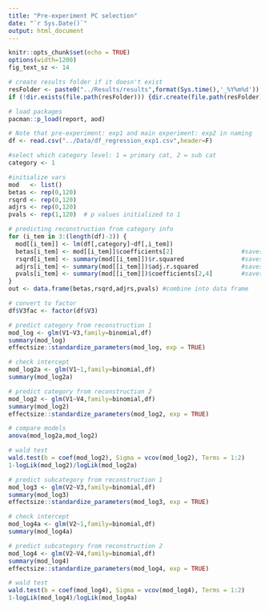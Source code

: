 ```yaml
---
title: "Pre-experiment PC selection"
date: "`r Sys.Date()`"
output: html_document
---
```


```r
knitr::opts_chunk$set(echo = TRUE)
options(width=1200)
fig_text_sz <- 14

# create results folder if it doesn't exist
resFolder <- paste0("../Results/results",format(Sys.time(),'_%Y%m%d'))
if (!dir.exists(file.path(resFolder))) {dir.create(file.path(resFolder), recursive=T)}

# load packages
pacman::p_load(report, aod)
```

```r
# Note that pre-experiment: exp1 and main experiment: exp2 in naming
df <- read.csv("../Data/df_regression_exp1.csv",header=F)
```

```r
#select which category level: 1 = primary cat, 2 = sub cat
category <- 1        

#initialize vars
mod   <- list()  
betas <- rep(0,120) 
rsqrd <- rep(0,120)
adjrs <- rep(0,120)
pvals <- rep(1,120)  # p values initialized to 1

# predicting reconstruction from category info
for (i_tem in 3:(length(df)-3)) {
  mod[[i_tem]] <- lm(df[,category]~df[,i_tem])      
  betas[i_tem] <- mod[[i_tem]]$coefficients[2]                   #saves the coefficient
  rsqrd[i_tem] <- summary(mod[[i_tem]])$r.squared                #saves the R^2
  adjrs[i_tem] <- summary(mod[[i_tem]])$adj.r.squared            #saves the adjusted R^2
  pvals[i_tem] <- summary(mod[[i_tem]])$coefficients[2,4]        #saves coefficient p value
}
out <- data.frame(betas,rsqrd,adjrs,pvals) #combine into data frame
```

```r

# convert to factor
df$V3fac <- factor(df$V3)

# predict category from reconstruction 1
mod_log <- glm(V1~V3,family=binomial,df)
summary(mod_log)
effectsize::standardize_parameters(mod_log, exp = TRUE)

# check intercept
mod_log2a <- glm(V1~1,family=binomial,df)
summary(mod_log2a)

# predict category from reconstruction 2
mod_log2 <- glm(V1~V4,family=binomial,df)
summary(mod_log2)
effectsize::standardize_parameters(mod_log2, exp = TRUE)

# compare models
anova(mod_log2a,mod_log2)

# wald test
wald.test(b = coef(mod_log2), Sigma = vcov(mod_log2), Terms = 1:2)
1-logLik(mod_log2)/logLik(mod_log2a)

# predict subcategory from reconstruction 1
mod_log3 <- glm(V2~V3,family=binomial,df)
summary(mod_log3)
effectsize::standardize_parameters(mod_log3, exp = TRUE)

# check intercept
mod_log4a <- glm(V2~1,family=binomial,df)
summary(mod_log4a)

# predict subcategory from reconstruction 2
mod_log4 <- glm(V2~V4,family=binomial,df)
summary(mod_log4)
effectsize::standardize_parameters(mod_log4, exp = TRUE)

# wald test
wald.test(b = coef(mod_log4), Sigma = vcov(mod_log4), Terms = 1:2)
1-logLik(mod_log4)/logLik(mod_log4a)
```

